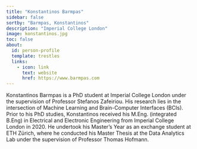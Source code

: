 ```yaml
---
title: "Konstantinos Barmpas"
sidebar: false
sortby: "Barmpas, Konstantinos"
description: "Imperial College London"
image: konstantinos.jpg
toc: false
about:
  id: person-profile
  template: trestles
  links:
    - icon: link
      text: website
      href: https://www.barmpas.com
---
```



Konstantinos Barmpas is a PhD student at Imperial College London under the supervision of Professor Stefanos Zafeiriou. His research lies in the intersection of Machine Learning and Brain-Computer Interfaces (BCIs). Prior to his PhD studies, Konstantinos received his M.Eng. (integrated B.Eng) in Electrical and Electronic Engineering from Imperial College London in 2020. He undertook his Master’s Year as an exchange student at ETH Zürich, where he conducted his Master Thesis at the Data Analytics Lab under the supervision of Professor Thomas Hofmann.
